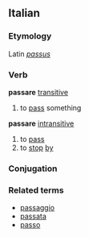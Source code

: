==Italian==
===Etymology===
Latin ''[[passus]]''
===Verb===
'''passare''' [[transitive]]
# to [[pass]] something

'''passare''' [[intransitive]]
# to [[pass]]
# to [[stop]] [[by]]
===Conjugation===
{{it-conj-are|pass|Essere}}
===Related terms===
*[[passaggio]]
*[[passata]]
*[[passo]]